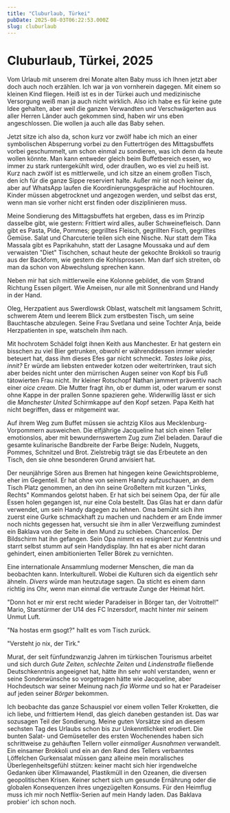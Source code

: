 ```yaml
---
title: "Cluburlaub, Türkei"
pubDate: 2025-08-03T06:22:53.000Z
slug: cluburlaub
---
```


# Cluburlaub, Türkei, 2025

Vom Urlaub mit unserem drei Monate alten Baby muss ich Ihnen jetzt aber doch auch noch erzählen. Ich war ja von vornherein dagegen. Mit einem so kleinen Kind fliegen. Heiß ist es in der Türkei auch und medizinische Versorgung weiß man ja auch nicht wirklich. Also ich habe es für keine gute Idee gehalten, aber weil die ganzen Verwandten und Verschwägerten aus aller Herren Länder auch gekommen sind, haben wir uns eben angeschlossen. Die wollen ja auch alle das Baby sehen.

Jetzt sitze ich also da, schon kurz vor zwölf habe ich mich an einer symbolischen Absperrung vorbei zu den Futtertrögen des Mittagsbuffets vorbei geschummelt, um schon einmal zu sondieren, was ich denn da heute wollen könnte. Man kann entweder gleich beim Buffetbereich essen, wo immer zu stark runtergekühlt wird, oder draußen, wo es viel zu heiß ist. Kurz nach zwölf ist es mittlerweile, und ich sitze an einem großen Tisch, den ich für die ganze Sippe reserviert halte. Außer mir ist noch keiner da, aber auf WhatsApp laufen die Koordinierungsgespräche auf Hochtouren. Kinder müssen abgetrocknet und angezogen werden, und selbst das erst, wenn man sie vorher nicht erst finden oder disziplinieren muss.

Meine Sondierung des Mittagsbuffets hat ergeben, dass es im Prinzip dasselbe gibt, wie gestern: Frittiert wird alles, außer Schweinefleisch. Dann gibt es Pasta, Pide, Pommes; gegrilltes Fleisch, gegrillten Fisch, gegrilltes Gemüse. Salat und Charcuterie teilen sich eine Nische. Nur statt dem Tika Massala gibt es Paprikahuhn, statt der Lasagne Moussaka und auf dem verwaisten "Diet" Tischchen, schaut heute der gekochte Brokkoli so traurig aus der Backform, wie gestern die Kohlsprossen. Man darf sich streiten, ob man da schon von Abwechslung sprechen kann.

Neben mir hat sich mittlerweile eine Kolonne gebildet, die vom Strand Richtung Essen pilgert. Wie Ameisen, nur alle mit Sonnenbrand und Handy in der Hand.

Oleg, Herzpatient aus Swerdlowsk Oblast, watschelt mit langsamem Schritt, schwerem Atem und leerem Blick zum erstbesten Tisch, um seine Bauchtasche abzulegen. Seine Frau Svetlana und seine Tochter Anja, beide Herzpatienten in spe, watscheln ihm nach.

Mit hochrotem Schädel folgt ihnen Keith aus Manchester. Er hat gestern ein bisschen zu viel Bier getrunken, obwohl er währenddessen immer wieder beteuert hat, dass ihm dieses Efes gar nicht schmeckt. _Tastes loike piss, innit?_ Er würde am liebsten entweder kotzen oder weitertrinken, traut sich aber beides nicht unter den mürrischen Augen seiner von Kopf bis Fuß tätowierten Frau nicht. Ihr kleiner Rotschopf Nathan jammert präventiv nach einer _oice cream_. Die Mutter fragt ihn, ob er dumm ist, oder warum er sonst ohne Kappe in der prallen Sonne spazieren gehe. Widerwillig lässt er sich die _Manchester United_ Schirmkappe auf den Kopf setzen. Papa Keith hat nicht begriffen, dass er mitgemeint war.

Auf ihrem Weg zum Buffet müssen sie achtzig Kilos aus Mecklenburg-Vorpommern ausweichen. Die elfjährige Jacqueline hat sich einen Teller emotionslos, aber mit bewundernswertem Zug zum Ziel beladen. Darauf die gesamte kulinarische Bandbreite der Farbe Beige: Nudeln, Nuggets, Pommes, Schnitzel und Brot. Zielstrebig trägt sie das Erbeutete an den Tisch, den sie ohne besonderen Grund anvisiert hat.

Der neunjährige Sören aus Bremen hat hingegen keine Gewichtsprobleme, eher im Gegenteil. Er hat ohne von seinem Handy aufzuschauen, an dem Tisch Platz genommen, an den ihn seine Großeltern mit kurzen "Links, Rechts" Kommandos gelotst haben. Er hat sich bei seinem Opa, der für alle Essen holen gegangen ist, nur eine Cola bestellt. Das Glas hat er dann dafür verwendet, um sein Handy dagegen zu lehnen. Oma bemüht sich ihm zuerst eine Gurke schmackhaft zu machen und nachdem er am Ende immer noch nichts gegessen hat, versucht sie ihm in aller Verzweiflung zumindest ein Baklava von der Seite in den Mund zu schieben. Chancenlos. Der Bildschirm hat ihn gefangen. Sein Opa nimmt es resigniert zur Kenntnis und starrt selbst stumm auf sein Handydisplay. Ihn hat es aber nicht daran gehindert, einen ambitionierten Teller Börek zu vernichten.

Eine internationale Ansammlung moderner Menschen, die man da beobachten kann. Interkulturell. Wobei die Kulturen sich da eigentlich sehr ähneln. _Divers_ würde man heutzutage sagen. Da sticht es einem dann richtig ins Ohr, wenn man einmal die vertraute Zunge der Heimat hört.  

"Donn hot er mir erst recht wieder Paradeiser in Börger tan, der Voitrottel!" Mario, Starstürmer der U14 des FC Inzersdorf, macht hinter mir seinem Unmut Luft.

"Na hostas erm gsogt?" hallt es vom Tisch zurück.

"Versteht jo nix, der Tirk."

Murat, der seit fünfundzwanzig Jahren im türkischen Tourismus arbeitet und sich durch _Gute Zeiten, schlechte Zeiten_ und _Lindenstraße_ fließende Deutschkenntnis angeeignet hat, hätte ihn sehr wohl verstanden, wenn er seine Sonderwünsche so vorgetragen hätte wie Jacqueline, aber Hochdeutsch war seiner Meinung nach _fia Worme_ und so hat er Paradeiser auf jeden seiner _Börger_ bekommen.

Ich beobachte das ganze Schauspiel vor einem vollen Teller Kroketten, die ich liebe, und frittiertem Hendl, das gleich daneben gestanden ist. Das war sozusagen Teil der Sondierung. Meine guten Vorsätze sind an diesem sechsten Tag des Urlaubs schon bis zur Unkenntlichkeit erodiert. Die bunten Salat- und Gemüseteller des ersten Wochenendes haben sich schrittweise zu gehäuften Tellern voller _einmaliger Ausnahmen_ verwandelt. Ein einsamer Brokkoli und ein an den Rand des Tellers verbanntes Löffelchen Gurkensalat müssen ganz alleine mein moralisches Überlegenheitsgefühl stützen: keiner macht sich hier irgendwelche Gedanken über Klimawandel, Plastikmüll in den Ozeanen, die diversen geopolitischen Krisen. Keiner schert sich um gesunde Ernährung oder die globalen Konsequenzen ihres ungezügelten Konsums. Für den Heimflug muss ich mir noch Netflix-Serien auf mein Handy laden. Das Baklava probier' ich schon noch.
